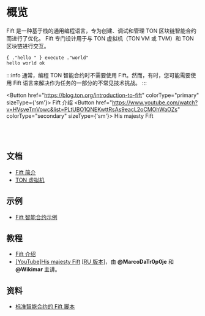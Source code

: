 
# 概览

Fift 是一种基于栈的通用编程语言，专为创建、调试和管理 TON 区块链智能合约而进行了优化。
Fift 专门设计用于与 TON 虚拟机（TON VM 或 TVM）和 TON 区块链进行交互。

```fift
{ ."hello " } execute ."world"
hello world ok
```


:::info
通常，编程 TON 智能合约时不需要使用 Fift。然而，有时，您可能需要使用 Fift 语言来解决作为任务的一部分的不常见技术挑战。
:::

<Button href="https://blog.ton.org/introduction-to-fift"
colorType="primary" sizeType={'sm'}>
Fift 介绍
</Button> <Button href="https://www.youtube.com/watch?v=HVsveTmVowc&list=PLtUBO1QNEKwttRsAs9eacL2oCMOhWaOZs"
          colorType="secondary" sizeType={'sm'}>
    His majesty Fift
</Button>
<br></br><br></br>


## 文档

* [Fift 简介](https://ton.org/fiftbase.pdf)
* [TON 虚拟机](/learn/tvm-instructions/tvm-overview)

## 示例

* [Fift 智能合约示例](/develop/smart-contracts/examples#fift-smart-contracts)

## 教程

* [Fift 介绍](https://blog.ton.org/introduction-to-fift)
* [[YouTube]His majesty Fift](https://www.youtube.com/watch?v=HVsveTmVowc&list=PLtUBO1QNEKwttRsAs9eacL2oCMOhWaOZs) [[RU 版本](https://www.youtube.com/playlist?list=PLyDBPwv9EPsCYG-hR4N5FRTKUkfM8POgh)]，由 **@MarcoDaTr0p0je** 和 **@Wikimar** 主讲。

## 资料

* [标准智能合约的 Fift 脚本](https://github.com/ton-blockchain/ton/tree/master/crypto/smartcont)
